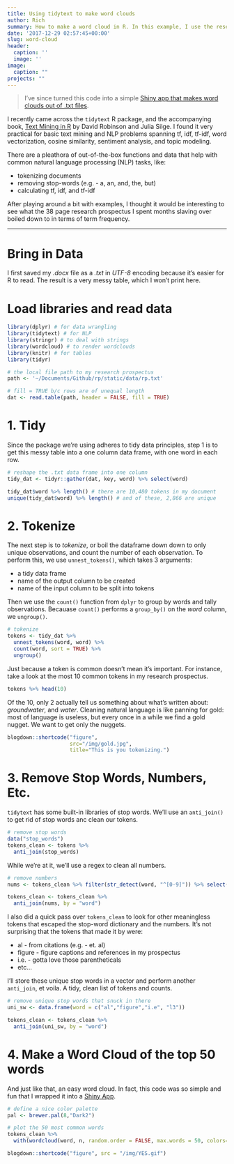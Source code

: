 ```yaml
---
title: Using tidytext to make word clouds
author: Rich
summary: How to make a word cloud in R. In this example, I use the research prospectus I just submitted in preparation for my qualifying examination.
date: '2017-12-29 02:57:45+00:00'
slug: word-cloud
header:
  caption: ''
  image: ''
image: 
  caption: ""
projects: ""
---
```


> I've since turned this code into a simple [Shiny app that makes word clouds out of .txt files](https://richpauloo.shinyapps.io/word_cloud_app).

I recently came across the `tidytext` R package, and the accompanying book, [Text Mining in R](https://www.tidytextmining.com/) by David Robinson and Julia Silge. I found it very practical for basic text mining and NLP problems spanning tf, idf, tf-idf, word vectorization, cosine similarity, sentiment analysis, and topic modeling. 

There are a pleathora of out-of-the-box functions and data that help with common natural language processing (NLP) tasks, like:  

* tokenizing documents
* removing stop-words (e.g. - a, an, and, the, but)
* calculating tf, idf, and tf-idf

After playing around a bit with examples, I thought it would be interesting to see what the 38 page research prospectus I spent months slaving over boiled down to in terms of term frequency.  

***

# Bring in Data

I first saved my *.docx* file as a *.txt* in *UTF-8* encoding because it's easier for R to read. The result is a very messy table, which I won't print here.

# Load libraries and read data
```r
library(dplyr) # for data wrangling
library(tidytext) # for NLP
library(stringr) # to deal with strings
library(wordcloud) # to render wordclouds
library(knitr) # for tables
library(tidyr)

# the local file path to my research prospectus
path <- '~/Documents/Github/rp/static/data/rp.txt' 

# fill = TRUE b/c rows are of unequal length
dat <- read.table(path, header = FALSE, fill = TRUE) 
```


# 1. Tidy
Since the package we're using adheres to tidy data principles, step 1 is to get this messy table into a one column data frame, with one word in each row.

```r
# reshape the .txt data frame into one column
tidy_dat <- tidyr::gather(dat, key, word) %>% select(word)

tidy_dat$word %>% length() # there are 10,480 tokens in my document
unique(tidy_dat$word) %>% length() # and of these, 2,866 are unique 
```

# 2. Tokenize
The next step is to *tokenize*, or boil the dataframe down down to only unique observations, and count the number of each observation. To perform this, we use `unnest_tokens()`, which takes 3 arguments:  

* a tidy data frame
* name of the output column to be created
* name of the input column to be split into tokens

Then we use the `count()` function from `dplyr` to group by words and tally observations. Becauase `count()` performs a `group_by()` on the *word* column, we `ungroup()`.

```r
# tokenize
tokens <- tidy_dat %>% 
  unnest_tokens(word, word) %>% 
  count(word, sort = TRUE) %>% 
  ungroup()
```

Just because a token is common doesn't mean it's important. For instance, take a look at the most 10 common tokens in my research prospectus.

```r
tokens %>% head(10)
```
Of the 10, only 2 actually tell us something about what's written about: *groundwater*, and *water*. Cleaning natural language is like panning for gold: most of language is useless, but every once in a while we find a gold nugget. We want to get only the nuggets.

```r
blogdown::shortcode("figure", 
                    src="/img/gold.jpg",
                    title="This is you tokenizing.")
```


# 3. Remove Stop Words, Numbers, Etc.

`tidytext` has some built-in libraries of stop words. We'll use an `anti_join()` to get rid of stop words anc clean our tokens. 

```r
# remove stop words
data("stop_words")
tokens_clean <- tokens %>%
  anti_join(stop_words)
```

While we're at it, we'll use a regex to clean all numbers.
```r
# remove numbers
nums <- tokens_clean %>% filter(str_detect(word, "^[0-9]")) %>% select(word) %>% unique()

tokens_clean <- tokens_clean %>% 
  anti_join(nums, by = "word")
```

I also did a quick pass over `tokens_clean` to look for other meaningless tokens that escaped the stop-word dictionary and the numbers. It's not surprising that the tokens that made it by were:  

* al - from citations (e.g. - et. al)
* figure - figure captions and references in my prospectus
* i.e. - gotta love those parentheticals
* etc...

I'll store these unique stop words in a vector and perform another `anti_join`, et voila. A tidy, clean list of tokens and counts.

```r
# remove unique stop words that snuck in there
uni_sw <- data.frame(word = c("al","figure","i.e", "l3"))

tokens_clean <- tokens_clean %>% 
  anti_join(uni_sw, by = "word")
```

# 4. Make a Word Cloud of the top 50 words

And just like that, an easy word cloud. In fact, this code was so simple and fun that I wrapped it into a [Shiny App](https://richpauloo.shinyapps.io/word_cloud_app).

```r
# define a nice color palette
pal <- brewer.pal(8,"Dark2")

# plot the 50 most common words
tokens_clean %>% 
  with(wordcloud(word, n, random.order = FALSE, max.words = 50, colors=pal))
```

```r
blogdown::shortcode("figure", src = "/img/YES.gif")
```

